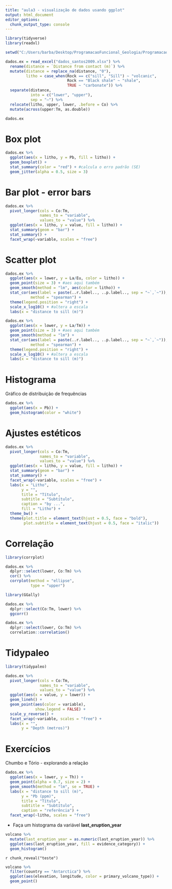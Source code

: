 ```yaml
---
title: "aula3 - visualização de dados usando ggplot"
output: html_document
editor_options: 
  chunk_output_type: console
---
```


```r
library(tidyverse)
library(readxl)
```



```r
setwd("C:/Users/barba/Desktop/ProgramacaoFuncional_Geologia/ProgramacaoFuncional_Geologia/")

dados.ex = read_excel("dados_santos2009.xlsx") %>% 
  rename(distance = `Distance from contact (m)`) %>% 
  mutate(distance = replace_na(distance, "0"),
         litho = case_when(Rock == c("sill", "Sill") ~ "volcanic",
                           Rock == "Black shale" ~ "shale",
                           TRUE ~ "carbonate")) %>% 
  separate(distance,
           into = c("lower", "upper"),
           sep = "–") %>% 
  relocate(litho, upper, lower, .before = Co) %>% 
  mutate(across(upper:Tm, as.double))

dados.ex
```


# Box plot

```r
dados.ex %>% 
  ggplot(aes(x = litho, y = Pb, fill = litho)) +
  geom_boxplot() +
  stat_summary(color = "red") + #calcula o erro padrão (SE)
  geom_jitter(alpha = 0.5, size = 3)
```


# Bar plot - error bars

```r
dados.ex %>% 
  pivot_longer(cols = Co:Tm,
               names_to = "variable",
               values_to = "value") %>% 
  ggplot(aes(x = litho, y = value, fill = litho)) +
  stat_summary(geom = "bar") +
  stat_summary() +
  facet_wrap(~variable, scales = "free")
```


# Scatter plot

```r
dados.ex %>% 
  ggplot(aes(x = lower, y = La/Eu, color = litho)) +
  geom_point(size = 3) + #aes aqui também
  geom_smooth(method = "lm", aes(color = litho)) +
  stat_cor(aes(label = paste(..r.label.., ..p.label.., sep = "~`,`~")),
           method = "spearman") +
  theme(legend.position = "right") +
  scale_x_log10() + #altera a escala
  labs(x = "distance to sill (m)")
```


```r
dados.ex %>% 
  ggplot(aes(x = lower, y = La/Tm)) +
  geom_point(size = 3) + #aes aqui também
  geom_smooth(method = "lm") +
  stat_cor(aes(label = paste(..r.label.., ..p.label.., sep = "~`,`~")),
           method = "spearman") +
  theme(legend.position = "right") +
  scale_x_log10() + #altera a escala
  labs(x = "distance to sill (m)")
```



# Histograma

Gráfico de distribuição de frequências

```r
dados.ex %>% 
  ggplot(aes(x = Pb)) +
  geom_histogram(color = "white")
```


# 


# Ajustes estéticos

```r
dados.ex %>% 
  pivot_longer(cols = Co:Tm,
               names_to = "variable",
               values_to = "value") %>% 
  ggplot(aes(x = litho, y = value, fill = litho)) +
  stat_summary(geom = "bar") +
  stat_summary() +
  facet_wrap(~variable, scales = "free") +
  labs(x = "Litho",
       y = "",
       title = "Título",
       subtitle = "Subtítulo",
       caption = "by ...",
       fill = "Litho") +
  theme_bw() +
  theme(plot.title = element_text(hjust = 0.5, face = "bold"),
        plot.subtitle = element_text(hjust = 0.5, face = "italic"))
```


# Correlação

```r
library(corrplot)

dados.ex %>% 
  dplyr::select(lower, Co:Tm) %>% 
  cor() %>% 
  corrplot(method = "ellipse",
           type = "upper")
```


```r
library(GGally)

dados.ex %>% 
  dplyr::select(Co:Tm, lower) %>% 
  ggcorr()
```


```r
dados.ex %>% 
  dplyr::select(lower, Co:Tm) %>% 
  correlation::correlation()
```



# Tidypaleo

```r
library(tidypaleo)

dados.ex %>% 
  pivot_longer(cols = Co:Tm,
               names_to = "variable",
               values_to = "value") %>% 
  ggplot(aes(x = value, y = lower)) +
  geom_lineh() +
  geom_point(aes(color = variable),
             show.legend = FALSE) +
  scale_y_reverse() +
  facet_wrap(~variable, scales = "free") +
  labs(x = "",
       y = "Depth (metros)")
```



# Exercícios

Chumbo e Tório - explorando a relação

```r
dados.ex %>% 
  ggplot(aes(x = lower, y = Th)) +
  geom_point(alpha = 0.7, size = 2) +
  geom_smooth(method = "lm", se = TRUE) +
  labs(x = "distance to sill (m)",
       y = "Pb (ppm)",
       title = "Título",
       subtitle = "Subtítulo",
       caption = "referência") +
  facet_wrap(~litho, scales = "free")
```


- Faça um histograma da variável **last_eruption_year**

```r
volcano %>% 
  mutate(last_eruption_year = as.numeric(last_eruption_year)) %>% 
  ggplot(aes(last_eruption_year, fill = evidence_category)) +
  geom_histogram()
```




`r chunk_reveal("teste")`

```r
volcano %>% 
  filter(country == "Antarctica") %>% 
  ggplot(aes(elevation, longitude, color = primary_volcano_type)) +
  geom_point()
```

